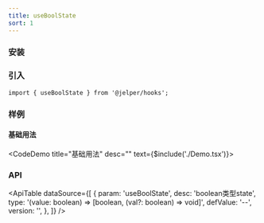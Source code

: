 ```yaml
---
title: useBoolState
sort: 1
---
```



### 安装

<ImportTabs name="@jelper/hooks" />

### 引入

``` tsx
import { useBoolState } from '@jelper/hooks';
```

### 样例

#### 基础用法
<CodeDemo title="基础用法" desc="" text={$include('./Demo.tsx')}><Demo /></CodeDemo>

### API

<ApiTable
  dataSource={[
    {
      param: 'useBoolState',
      desc: 'boolean类型state',
      type: '(value: boolean) => [boolean, (val?: boolean) => void]',
      defValue: '--',
      version: '',
    },
  ]}
/>

